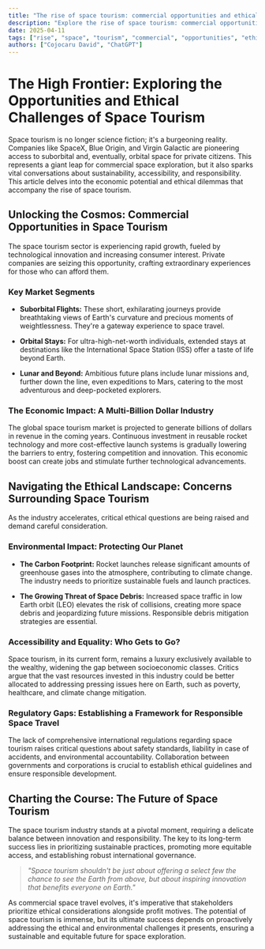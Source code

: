 ```yaml
---
title: "The rise of space tourism: commercial opportunities and ethical concerns"
description: "Explore the rise of space tourism: commercial opportunities and ethical concerns in this detailed guide, offering insights, strategies, and practical tips to enhance your understanding and application of the topic."
date: 2025-04-11
tags: ["rise", "space", "tourism", "commercial", "opportunities", "ethical", "concerns"]
authors: ["Cojocaru David", "ChatGPT"]
---
```


# The High Frontier: Exploring the Opportunities and Ethical Challenges of Space Tourism

Space tourism is no longer science fiction; it's a burgeoning reality. Companies like SpaceX, Blue Origin, and Virgin Galactic are pioneering access to suborbital and, eventually, orbital space for private citizens. This represents a giant leap for commercial space exploration, but it also sparks vital conversations about sustainability, accessibility, and responsibility. This article delves into the economic potential and ethical dilemmas that accompany the rise of space tourism.

## Unlocking the Cosmos: Commercial Opportunities in Space Tourism

The space tourism sector is experiencing rapid growth, fueled by technological innovation and increasing consumer interest. Private companies are seizing this opportunity, crafting extraordinary experiences for those who can afford them.

### Key Market Segments

- **Suborbital Flights:** These short, exhilarating journeys provide breathtaking views of Earth's curvature and precious moments of weightlessness. They're a gateway experience to space travel.

- **Orbital Stays:** For ultra-high-net-worth individuals, extended stays at destinations like the International Space Station (ISS) offer a taste of life beyond Earth.

- **Lunar and Beyond:** Ambitious future plans include lunar missions and, further down the line, even expeditions to Mars, catering to the most adventurous and deep-pocketed explorers.

### The Economic Impact: A Multi-Billion Dollar Industry

The global space tourism market is projected to generate billions of dollars in revenue in the coming years. Continuous investment in reusable rocket technology and more cost-effective launch systems is gradually lowering the barriers to entry, fostering competition and innovation. This economic boost can create jobs and stimulate further technological advancements.

## Navigating the Ethical Landscape: Concerns Surrounding Space Tourism

As the industry accelerates, critical ethical questions are being raised and demand careful consideration.

### Environmental Impact: Protecting Our Planet

- **The Carbon Footprint:** Rocket launches release significant amounts of greenhouse gases into the atmosphere, contributing to climate change. The industry needs to prioritize sustainable fuels and launch practices.

- **The Growing Threat of Space Debris:** Increased space traffic in low Earth orbit (LEO) elevates the risk of collisions, creating more space debris and jeopardizing future missions. Responsible debris mitigation strategies are essential.

### Accessibility and Equality: Who Gets to Go?

Space tourism, in its current form, remains a luxury exclusively available to the wealthy, widening the gap between socioeconomic classes. Critics argue that the vast resources invested in this industry could be better allocated to addressing pressing issues here on Earth, such as poverty, healthcare, and climate change mitigation.

### Regulatory Gaps: Establishing a Framework for Responsible Space Travel

The lack of comprehensive international regulations regarding space tourism raises critical questions about safety standards, liability in case of accidents, and environmental accountability. Collaboration between governments and corporations is crucial to establish ethical guidelines and ensure responsible development.

## Charting the Course: The Future of Space Tourism

The space tourism industry stands at a pivotal moment, requiring a delicate balance between innovation and responsibility. The key to its long-term success lies in prioritizing sustainable practices, promoting more equitable access, and establishing robust international governance.

> _"Space tourism shouldn't be just about offering a select few the chance to see the Earth from above, but about inspiring innovation that benefits everyone on Earth."_

As commercial space travel evolves, it's imperative that stakeholders prioritize ethical considerations alongside profit motives. The potential of space tourism is immense, but its ultimate success depends on proactively addressing the ethical and environmental challenges it presents, ensuring a sustainable and equitable future for space exploration.
